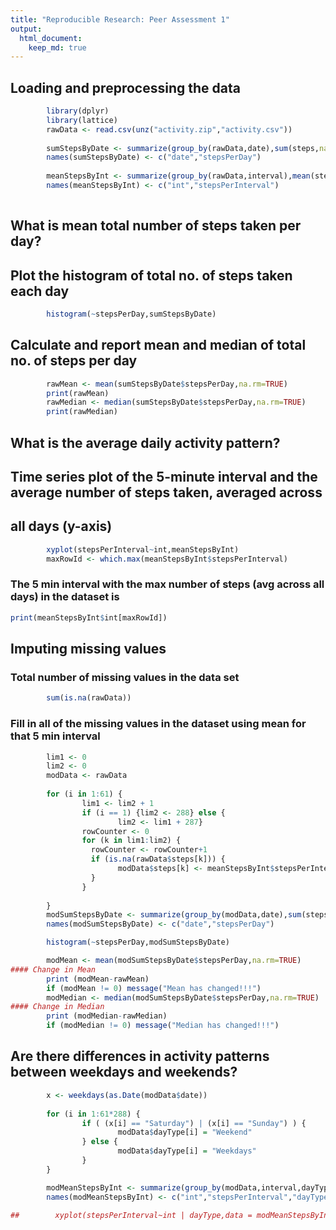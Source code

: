 ```yaml
---
title: "Reproducible Research: Peer Assessment 1"
output: 
  html_document:
    keep_md: true
---
```



## Loading and preprocessing the data
```r
        library(dplyr)
        library(lattice)
        rawData <- read.csv(unz("activity.zip","activity.csv"))
        
        sumStepsByDate <- summarize(group_by(rawData,date),sum(steps,na.rm=TRUE))
        names(sumStepsByDate) <- c("date","stepsPerDay")
        
        meanStepsByInt <- summarize(group_by(rawData,interval),mean(steps,na.rm=TRUE))
        names(meanStepsByInt) <- c("int","stepsPerInterval")
                         
```
## What is mean total number of steps taken per day?
## Plot the histogram of total no. of steps taken each day
```r
        histogram(~stepsPerDay,sumStepsByDate)
```
## 
## Calculate and report mean and median of total no. of steps per day
```r
        rawMean <- mean(sumStepsByDate$stepsPerDay,na.rm=TRUE)
        print(rawMean)
        rawMedian <- median(sumStepsByDate$stepsPerDay,na.rm=TRUE)
        print(rawMedian)

```
## What is the average daily activity pattern?
## Time series plot of the 5-minute interval and the average number of steps taken, averaged across 
## all days (y-axis)
```r
        xyplot(stepsPerInterval~int,meanStepsByInt)
        maxRowId <- which.max(meanStepsByInt$stepsPerInterval)
```
### The 5 min interval with the max number of steps (avg across all days) in the dataset is
```r
print(meanStepsByInt$int[maxRowId])
```

## Imputing missing values
### Total number of missing values in the data set
```r
        sum(is.na(rawData))
```
### Fill in all of the missing values in the dataset using mean for that 5 min interval
```r
        lim1 <- 0
        lim2 <- 0
        modData <- rawData
        
        for (i in 1:61) {
                lim1 <- lim2 + 1
                if (i == 1) {lim2 <- 288} else {
                        lim2 <- lim1 + 287}
                rowCounter <- 0
                for (k in lim1:lim2) {
                  rowCounter <- rowCounter+1
                  if (is.na(rawData$steps[k])) {
                        modData$steps[k] <- meanStepsByInt$stepsPerInterval[rowCounter]
                  }
                }
        
        }
        modSumStepsByDate <- summarize(group_by(modData,date),sum(steps,na.rm=TRUE))
        names(modSumStepsByDate) <- c("date","stepsPerDay")

        histogram(~stepsPerDay,modSumStepsByDate)

        modMean <- mean(modSumStepsByDate$stepsPerDay,na.rm=TRUE)
#### Change in Mean
        print (modMean-rawMean)
        if (modMean != 0) message("Mean has changed!!!")
        modMedian <- median(modSumStepsByDate$stepsPerDay,na.rm=TRUE)
#### Change in Median
        print (modMedian-rawMedian)
        if (modMedian != 0) message("Median has changed!!!")
```        
## Are there differences in activity patterns between weekdays and weekends?
```r
        x <- weekdays(as.Date(modData$date))
        
        for (i in 1:61*288) {
                if ( (x[i] == "Saturday") | (x[i] == "Sunday") ) {
                        modData$dayType[i] = "Weekend"
                } else {
                        modData$dayType[i] = "Weekdays"
                }       
        }

        modMeanStepsByInt <- summarize(group_by(modData,interval,dayType),mean(steps,na.rm=TRUE))
        names(modMeanStepsByInt) <- c("int","stepsPerInterval","dayType")
        
##        xyplot(stepsPerInterval~int | dayType,data = modMeanStepsByInt, layout = c(1,2))
        
```
